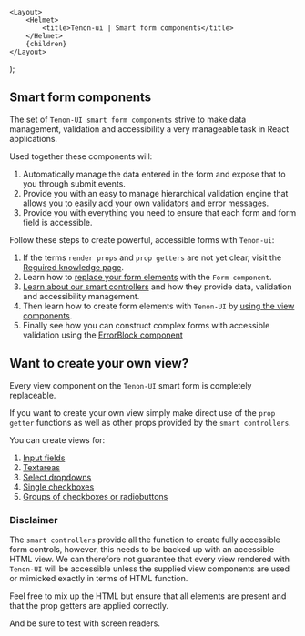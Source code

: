 

    <Layout>
        <Helmet>
            <title>Tenon-ui | Smart form components</title>
        </Helmet>
        {children}
    </Layout>
);

## Smart form components

The set of `Tenon-UI smart form components` strive to make data management, validation and
accessibility a very manageable task in React applications.

Used together these components will:

1. Automatically manage the data entered in the form and expose that to you through submit events.
1. Provide you with an easy to manage hierarchical validation engine that allows you to easily add
   your own validators and error messages.
1. Provide you with everything you need to ensure that each form and form field is accessible.

Follow these steps to create powerful, accessible forms with `Tenon-ui`:

1. If the terms `render props` and `prop getters` are not yet clear, visit the [Reguired knowledge page](/forms-knowledge).
1. Learn how to [replace your form elements](/forms-form-component) with the `Form component`.
1. [Learn about our smart controllers](/forms-smart-controllers) and how they provide data, validation and
   accessibility management.
1. Then learn how to create form elements with `Tenon-UI` by [using the view components](/forms-view-components).
1. Finally see how you can construct complex forms with accessible validation using the
   [ErrorBlock component](/forms-error-block)

## Want to create your own view?

Every view component on the `Tenon-UI` smart form is completely replaceable.

If you want to create your own view simply make direct use of the `prop getter` functions
as well as other props provided by the `smart controllers`.

You can create views for:

1. [Input fields](/forms-create-your-own-input-view)
1. [Textareas](/forms-create-your-own-textarea-view)
1. [Select dropdowns](/forms-create-your-own-select-view)
1. [Single checkboxes](/forms-create-your-own-checkbox-view)
1. [Groups of checkboxes or radiobuttons](/forms-create-your-own-checkboxgroup-radiogroup-view)

### Disclaimer

The `smart controllers` provide all the function to create fully accessible form controls, however,
this needs to be backed up with an accessible HTML view. We can therefore not guarantee that
every view rendered with `Tenon-UI` will be accessible unless the supplied view components are
used or mimicked exactly in terms of HTML function.

Feel free to mix up the HTML but ensure that all elements are present and that the prop getters are
applied correctly.

And be sure to test with screen readers.
